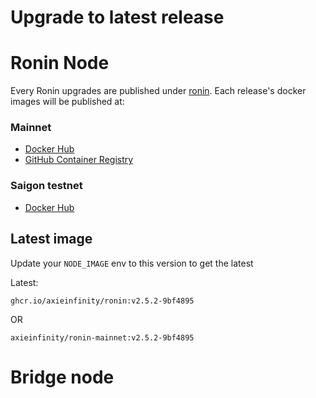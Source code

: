 # Upgrade to latest release


# Ronin Node
Every Ronin upgrades are published under [ronin](https://github.com/axieinfinity/ronin/releases).
Each release's docker images will be published at:

### Mainnet
* [Docker Hub](https://hub.docker.com/r/axieinfinity/ronin-mainnet/tags)
* [GitHub Container Registry](https://github.com/axieinfinity/ronin/pkgs/container/ronin)

### Saigon testnet
* [Docker Hub](https://hub.docker.com/r/axieinfinity/ronin-testnet/tags)

## Latest image

Update your `NODE_IMAGE` env to this version to get the latest

Latest:

`ghcr.io/axieinfinity/ronin:v2.5.2-9bf4895`

OR

`axieinfinity/ronin-mainnet:v2.5.2-9bf4895`

# Bridge node

